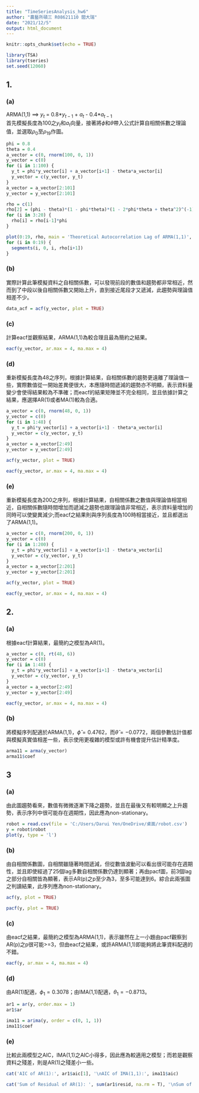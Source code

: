---
title: "TimeSeriesAnalysis_hw6"
author: "農藝所碩三 R08621110 閻大瑞"
date: "2021/12/5"
output: html_document
---

```{r setup, include=FALSE}
knitr::opts_chunk$set(echo = TRUE)
```

```{r}
library(TSA)
library(tseries)
set.seed(12060)
```

## 1.
### (a)
ARMA(1,1) ==> $y_t$ = 0.8$*y_{t-1}$ + $a_t$ - 0.4$*a_{t-1}$  
首先模擬長度為100之$y_t$和$a_t$向量，接著將$\phi$和$\theta$帶入公式計算自相關係數之理論值，並選取$\rho_0$至$\rho_{19}$作圖。


```{r}
phi = 0.8
theta = 0.4
a_vector = c(0, rnorm(100, 0, 1))
y_vector = c(0)
for (i in 1:100) {
  y_t = phi*y_vector[i] + a_vector[i+1] - theta*a_vector[i]
  y_vector = c(y_vector, y_t)
}
a_vector = a_vector[2:101]
y_vector = y_vector[2:101]
```

```{r}
rho = c(1)
rho[2] = (phi - theta)*(1 - phi*theta)*(1 - 2*phi*theta + theta^2)^(-1)
for (i in 3:20) {
  rho[i] = rho[i-1]*phi
}

plot(0:19, rho, main = 'Theoretical Autocorrelation Lag of ARMA(1,1)', xlab = 'lags')
for (i in 0:19) {
  segments(i, 0, i, rho[i+1])
}
```


### (b)

實際計算此筆模擬資料之自相關係數，可以發現前段的數值和趨勢都非常相近，然而到了中段以後自相關係數又開始上升，直到接近尾段才又遞減，此趨勢與理論值相差不少。

```{r}
data_acf = acf(y_vector, plot = TRUE)
```


### (c)

計算eacf並觀察結果，ARMA(1,1)為較合理且最為簡約之結果。

```{r}
eacf(y_vector, ar.max = 4, ma.max = 4)
```


### (d)

重新模擬長度為48之序列，根據計算結果，自相關係數的趨勢更遠離了理論值一些，實際數值從一開始差異便很大，本應隨時間遞減的趨勢亦不明顯，表示資料量變少會使得結果較為不準確；而eacf的結果矩陣並不完全相同，並且依據計算之結果，應選擇AR(1)或者MA(1)較為合適。

```{r}
a_vector = c(0, rnorm(48, 0, 1))
y_vector = c(0)
for (i in 1:48) {
  y_t = phi*y_vector[i] + a_vector[i+1] - theta*a_vector[i]
  y_vector = c(y_vector, y_t)
}
a_vector = a_vector[2:49]
y_vector = y_vector[2:49]
```

```{r}
acf(y_vector, plot = TRUE)
```

```{r}
eacf(y_vector, ar.max = 4, ma.max = 4)
```


### (e)

重新模擬長度為200之序列，根據計算結果，自相關係數之數值與理論值相當相近，自相關係數隨時間增加而遞減之趨勢也跟理論值非常相近，表示資料量增加的同時可以使變異減少;而eacf之結果則與序列長度為100時相當接近，並且都選出了ARMA(1,1)。

```{r}
a_vector = c(0, rnorm(200, 0, 1))
y_vector = c(0)
for (i in 1:200) {
  y_t = phi*y_vector[i] + a_vector[i+1] - theta*a_vector[i]
  y_vector = c(y_vector, y_t)
}
a_vector = a_vector[2:201]
y_vector = y_vector[2:201]
```

```{r}
acf(y_vector, plot = TRUE)
```

```{r}
eacf(y_vector, ar.max = 4, ma.max = 4)
```


## 2.
### (a)

根據eacf計算結果，最簡約之模型為AR(1)。

```{r}
a_vector = c(0, rt(48, 6))
y_vector = c(0)
for (i in 1:48) {
  y_t = phi*y_vector[i] + a_vector[i+1] - theta*a_vector[i]
  y_vector = c(y_vector, y_t)
}
a_vector = a_vector[2:49]
y_vector = y_vector[2:49]
```

```{r}
eacf(y_vector, ar.max = 4, ma.max = 4)
```


### (b)

將模擬序列配適於ARMA(1,1)，$\hat{\phi} = 0.4762$，而$\hat{\theta} = -0.0772$，兩個參數估計值都與模擬真實值相差一些，表示使用更複雜的模型或許有機會提升估計精準度。

```{r}
arma11 = arma(y_vector)
arma11$coef
```


## 3
### (a)

由此圖趨勢看來，數值有微微逐漸下降之趨勢，並且在最後又有較明顯之上升趨勢，表示序列中很可能存在週期性，因此應為non-stationary。

```{r}
robot = read.csv(file = 'C:/Users/Darui Yen/OneDrive/桌面/robot.csv')
y = robot$robot
plot(y, type = 'l')
```


### (b)

由自相關係數圖，自相關雖隨著時間遞減，但從數值波動可以看出很可能存在週期性，並且即使經過了25個lag多數自相關係數仍達到顯著；再由pacf圖，前3個lag之部分自相關皆為顯著，表示AR(p)之p至少為3，至多可能達到6。綜合此兩張圖之判讀結果，此序列應為non-stationary。

```{r}
acf(y, plot = TRUE)
```

```{r}
pacf(y, plot = TRUE)
```


### (c)

由eacf之結果，最簡約之模型為ARMA(1,1)，表示雖然在上一小題由pacf觀察到AR(p)之p很可能>=3，但由eacf之結果，或許ARMA(1,1)即能夠將此筆資料配適的不錯。

```{r}
eacf(y, ar.max = 4, ma.max = 4)
```


### (d)

由AR(1)配適，$\phi_1 = 0.3078$；由IMA(1,1)配適，$\theta_1 = -0.8713$。

```{r}
ar1 = ar(y, order.max = 1)
ar1$ar
```

```{r}
ima11 = arima(y, order = c(0, 1, 1))
ima11$coef
```


### (e)

比較此兩模型之AIC，IMA(1,1)之AIC小得多，因此應為較適用之模型；而若是觀察資料之殘差，則是AR(1)之殘差小一些。

```{r}
cat('AIC of AR(1):', ar1$aic[1], '\nAIC of IMA(1,1):', ima11$aic)
```

```{r}
cat('Sum of Residual of AR(1): ', sum(ar1$resid, na.rm = T), '\nSum of Residual of IMA(1,1): ', sum(ima11$residuals))
```